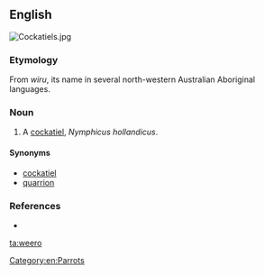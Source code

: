 ==English==
[[Image:Cockatiels.jpg|thumb|right]]
{{wikipedia|Cockatiel}}

===Etymology===
From ''wiru'', its name in several north-western Australian Aboriginal languages.

===Noun===
{{en-noun}}

# {{label|en|Western Australia}} A [[cockatiel]], ''Nymphicus hollandicus''.

====Synonyms====
* [[cockatiel]]
* [[quarrion]]

===References===
* {{reference-book|author=Dixon, R. M. W., Bruce Moore, W. S. Ramson, Mandy Thomas|year=2006|title=Australian Aboriginal Words in English: Their Origin and Meaning|edition=2nd ed.|publisher=Oxford University Press|id=ISBN 0-19-554073-5|pages=p. 88}}

[[Category:en:Parrots]]

[[ta:weero]]
